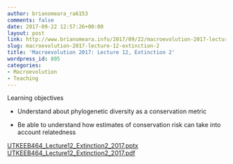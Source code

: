 ```yaml
---
author: brianomeara_ra6153
comments: false
date: 2017-09-22 12:57:26+00:00
layout: post
link: http://www.brianomeara.info/2017/09/22/macroevolution-2017-lecture-12-extinction-2/
slug: macroevolution-2017-lecture-12-extinction-2
title: 'Macroevolution 2017: Lecture 12, Extinction 2'
wordpress_id: 805
categories:
- Macroevolution
- Teaching
---
```


Learning objectives



    
  * Understand about phylogenetic diversity as a conservation metric

    
  * Be able to understand how estimates of conservation risk can take into account relatedness


[UTKEEB464_Lecture12_Extinction2_2017.pptx](http://brianomeara.info/wordpress_beta/wp-content/uploads/2017/09/UTKEEB464_Lecture12_Extinction2_2017.pptx) [UTKEEB464_Lecture12_Extinction2_2017.pdf](http://brianomeara.info/wordpress_beta/wp-content/uploads/2017/09/UTKEEB464_Lecture12_Extinction2_2017.pdf)
